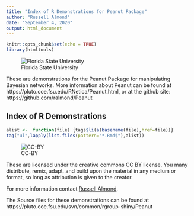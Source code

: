 ```yaml
---
title: "Index of R Demonstrations for Peanut Package"
author: "Russell Almond"
date: "September 4, 2020"
output: html_document
---
```


```r
knitr::opts_chunk$set(echo = TRUE)
library(htmltools)
```

![Florida State University](https://one.fsu.edu/alumni/image/FSU-Seal-full-color-lo-res1.jpg)

These are demonstrations for the Peanut Package for manipulating Bayesian networks.  More information about Peanut can be found at https://pluto.coe.fsu.edu/RNetica/Peanut.html, or at the github site:
https://github.com/ralmond/Peanut


## Index of R Demonstrations

```r
alist <-  function(file) {tags$li(a(basename(file),href=file))}
tag("ul",lapply(list.files(pattern="*.Rmd$"),alist))
```
![CC-BY](https://pluto.coe.fsu.edu/by.png)

These are licensed under the creative commons CC BY license.  You many distribute, remix, adapt, and build upon the material in any medium or format, so long as attribution is given to the creator.


For more information contact [Russell Almond](mailto:ralmond@fsu.edu). 

The Source files for these demonstrations can be found at https://pluto.coe.fsu.edu/svn/common/rgroup-shiny/Peanut